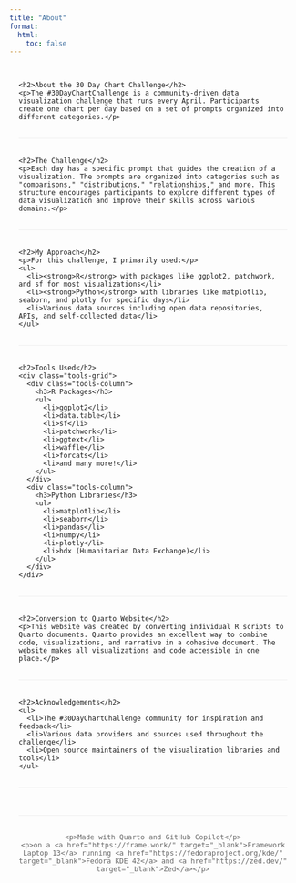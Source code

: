 ```yaml
---
title: "About"
format:
  html:
    toc: false
---
```


```{=html}
<style>
.about-container {
  max-width: 900px;
  margin: 0 auto;
  padding: 1rem;
}

.about-section {
  margin-bottom: 2rem;
  padding-bottom: 1rem;
  border-bottom: 1px solid #eee;
}

.about-section:last-child {
  border-bottom: none;
}

.tools-grid {
  display: grid;
  grid-template-columns: repeat(auto-fill, minmax(300px, 1fr));
  grid-gap: 2rem;
  margin-top: 1rem;
}

.tools-column h3 {
  color: #3a506b;
  border-bottom: 2px solid #5bc0be;
  padding-bottom: 0.5rem;
  margin-bottom: 1rem;
}

.footer-content {
  margin-top: 3rem;
  padding-top: 1rem;
  border-top: 1px solid #eee;
  text-align: center;
  font-size: 0.9rem;
  color: #666;
}
</style>
```

<div class="about-container">
  <div class="about-section">
    <h2>About the 30 Day Chart Challenge</h2>
    <p>The #30DayChartChallenge is a community-driven data visualization challenge that runs every April. Participants create one chart per day based on a set of prompts organized into different categories.</p>
  </div>

  <div class="about-section">
    <h2>The Challenge</h2>
    <p>Each day has a specific prompt that guides the creation of a visualization. The prompts are organized into categories such as "comparisons," "distributions," "relationships," and more. This structure encourages participants to explore different types of data visualization and improve their skills across various domains.</p>
  </div>

  <div class="about-section">
    <h2>My Approach</h2>
    <p>For this challenge, I primarily used:</p>
    <ul>
      <li><strong>R</strong> with packages like ggplot2, patchwork, and sf for most visualizations</li>
      <li><strong>Python</strong> with libraries like matplotlib, seaborn, and plotly for specific days</li>
      <li>Various data sources including open data repositories, APIs, and self-collected data</li>
    </ul>
  </div>

  <div class="about-section">
    <h2>Tools Used</h2>
    <div class="tools-grid">
      <div class="tools-column">
        <h3>R Packages</h3>
        <ul>
          <li>ggplot2</li>
          <li>data.table</li>
          <li>sf</li>
          <li>patchwork</li>
          <li>ggtext</li>
          <li>waffle</li>
          <li>forcats</li>
          <li>and many more!</li>
        </ul>
      </div>
      <div class="tools-column">
        <h3>Python Libraries</h3>
        <ul>
          <li>matplotlib</li>
          <li>seaborn</li>
          <li>pandas</li>
          <li>numpy</li>
          <li>plotly</li>
          <li>hdx (Humanitarian Data Exchange)</li>
        </ul>
      </div>
    </div>
  </div>

  <div class="about-section">
    <h2>Conversion to Quarto Website</h2>
    <p>This website was created by converting individual R scripts to Quarto documents. Quarto provides an excellent way to combine code, visualizations, and narrative in a cohesive document. The website makes all visualizations and code accessible in one place.</p>
  </div>

  <div class="about-section">
    <h2>Acknowledgements</h2>
    <ul>
      <li>The #30DayChartChallenge community for inspiration and feedback</li>
      <li>Various data providers and sources used throughout the challenge</li>
      <li>Open source maintainers of the visualization libraries and tools</li>
    </ul>
  </div>

  <div class="footer-content">
    <p>Made with Quarto and GitHub Copilot</p>
    <p>on a <a href="https://frame.work/" target="_blank">Framework Laptop 13</a> running <a href="https://fedoraproject.org/kde/" target="_blank">Fedora KDE 42</a> and <a href="https://zed.dev/" target="_blank">Zed</a></p>
  </div>
</div>